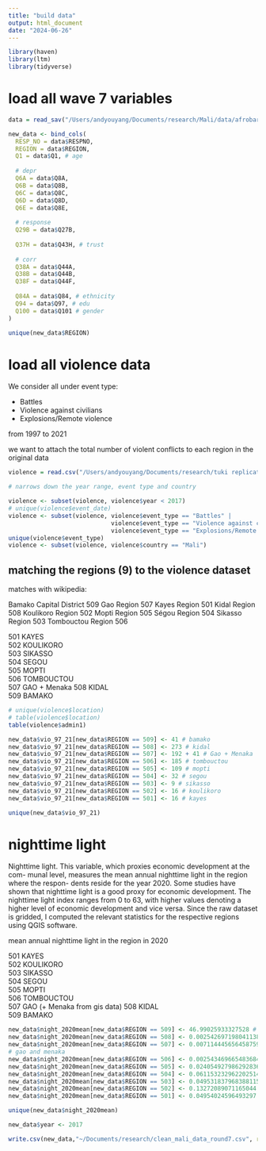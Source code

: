 ```yaml
---
title: "build data"
output: html_document
date: "2024-06-26"
---
```


```r
library(haven)
library(ltm)
library(tidyverse)
```


# load all wave 7 variables

```r
data = read_sav("/Users/andyouyang/Documents/research/Mali/data/afrobarometer_mli_r7_2017.sav")
```

```r
new_data <- bind_cols(
  RESP_NO = data$RESPNO,
  REGION = data$REGION,
  Q1 = data$Q1, # age
  
  # depr
  Q6A = data$Q8A,
  Q6B = data$Q8B,
  Q6C = data$Q8C,
  Q6D = data$Q8D,
  Q6E = data$Q8E,
  
  # response
  Q29B = data$Q27B, 
  
  Q37H = data$Q43H, # trust
  
  # corr
  Q38A = data$Q44A,
  Q38B = data$Q44B,
  Q38F = data$Q44F,
  
  Q84A = data$Q84, # ethnicity
  Q94 = data$Q97, # edu
  Q100 = data$Q101 # gender
)
```

```r
unique(new_data$REGION)
```


# load all violence data

We consider all under event type:

- Battles
- Violence against civilians
- Explosions/Remote violence

from 1997 to 2021 

we want to attach the total number of violent conflicts to each region in the original data


```r
violence = read.csv("/Users/andyouyang/Documents/research/tuki replication/Africa_1997-2024_Jun21.csv")
```


```r
# narrows down the year range, event type and country 

violence <- subset(violence, violence$year < 2017)
# unique(violence$event_date)
violence <- subset(violence, violence$event_type == "Battles" | 
                             violence$event_type == "Violence against civilians" | 
                             violence$event_type == "Explosions/Remote violence")
unique(violence$event_type)
violence <- subset(violence, violence$country == "Mali")
```

## matching the regions (9) to the violence dataset

matches with wikipedia: 

Bamako Capital District     509
Gao Region                  507
Kayes Region                501
Kidal Region                508
Koulikoro Region            502
Mopti Region                505
Ségou Region                504
Sikasso Region              503
Tombouctou Region           506

501	KAYES			
502	KOULIKORO			
503	SIKASSO			
504	SEGOU			
505	MOPTI			
506	TOMBOUCTOU			
507	GAO			   + Menaka
508	KIDAL			
509	BAMAKO

```r
# unique(violence$location)
# table(violence$location)
table(violence$admin1)
```

```r
new_data$vio_97_21[new_data$REGION == 509] <- 41 # bamako
new_data$vio_97_21[new_data$REGION == 508] <- 273 # kidal
new_data$vio_97_21[new_data$REGION == 507] <- 192 + 41 # Gao + Menaka
new_data$vio_97_21[new_data$REGION == 506] <- 185 # tombouctou
new_data$vio_97_21[new_data$REGION == 505] <- 109 # mopti
new_data$vio_97_21[new_data$REGION == 504] <- 32 # segou
new_data$vio_97_21[new_data$REGION == 503] <- 9 # sikasso 
new_data$vio_97_21[new_data$REGION == 502] <- 16 # koulikoro
new_data$vio_97_21[new_data$REGION == 501] <- 16 # kayes
```

```r
unique(new_data$vio_97_21)
```

# nighttime light

Nighttime light. This variable, which proxies economic development at the com-
munal level, measures the mean annual nighttime light in the region where the respon-
dents reside for the year 2020. Some studies have shown that nighttime light is a
good proxy for economic development. The nighttime light index ranges from 0
to 63, with higher values denoting a higher level of economic development and vice
versa. Since the raw dataset is gridded, I computed the relevant statistics for the
respective regions using QGIS software.

mean annual nighttime light in the region in 2020

501	KAYES			
502	KOULIKORO			
503	SIKASSO			
504	SEGOU			
505	MOPTI			
506	TOMBOUCTOU			
507	GAO		        (+ Menaka from gis data)
508	KIDAL			
509	BAMAKO

```r
new_data$night_2020mean[new_data$REGION == 509] <- 46.99025933327528 # bamako
new_data$night_2020mean[new_data$REGION == 508] <- 0.0025426971980411386 # kidal
new_data$night_2020mean[new_data$REGION == 507] <- 0.007114445656458759 + 0.0002457712387672023
# gao and menaka
new_data$night_2020mean[new_data$REGION == 506] <- 0.0025434696654836842 # tombouctou
new_data$night_2020mean[new_data$REGION == 505] <- 0.024054927986292836 # mopti
new_data$night_2020mean[new_data$REGION == 504] <- 0.061153232962202514 # segou
new_data$night_2020mean[new_data$REGION == 503] <- 0.049531837968388115 # sikasso
new_data$night_2020mean[new_data$REGION == 502] <- 0.13272089071165044 # koulikoro
new_data$night_2020mean[new_data$REGION == 501] <- 0.04954024596493297 # kayes

unique(new_data$night_2020mean)
```

```r
new_data$year <- 2017
```

```r
write.csv(new_data,"~/Documents/research/clean_mali_data_round7.csv", row.names = FALSE)
```
